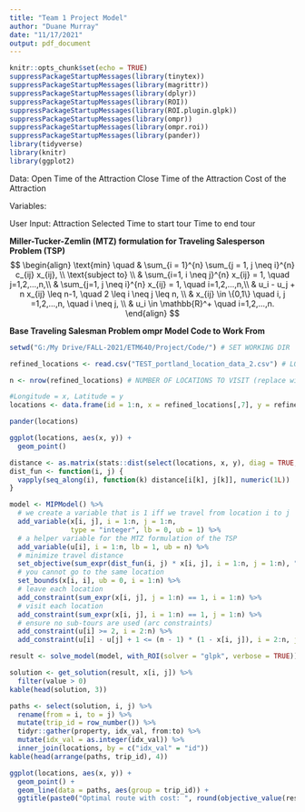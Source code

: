 ```yaml
---
title: "Team 1 Project Model"
author: "Duane Murray"
date: "11/17/2021"
output: pdf_document
---
```


```r
knitr::opts_chunk$set(echo = TRUE)
suppressPackageStartupMessages(library(tinytex))
suppressPackageStartupMessages(library(magrittr))
suppressPackageStartupMessages(library(dplyr))
suppressPackageStartupMessages(library(ROI))
suppressPackageStartupMessages(library(ROI.plugin.glpk))
suppressPackageStartupMessages(library(ompr))
suppressPackageStartupMessages(library(ompr.roi))
suppressPackageStartupMessages(library(pander))
library(tidyverse)
library(knitr)
library(ggplot2)
```
Data:
Open Time of the Attraction
Close Time of the Attraction
Cost of the Attraction

Variables:

User Input:
Attraction Selected
Time to start tour
Time to end tour


**Miller-Tucker-Zemlin (MTZ) formulation for Traveling Salesperson Problem (TSP)**
$$
\begin{align}
\text{min} \quad & \sum_{i = 1}^{n} \sum_{j = 1, j \neq i}^{n} c_{ij} x_{ij}, \\
\text{subject to} \\
& \sum_{i=1, i \neq j}^{n} x_{ij} = 1, \quad j=1,2,…,n,\\
& \sum_{j=1, j \neq i}^{n} x_{ij} = 1, \quad i=1,2,…,n,\\
& u_i - u_j + n x_{ij} \leq n-1, \quad 2 \leq i \neq j \leq n, \\
& x_{ij} \in \{0,1\} \quad i, j =1,2,…,n, \quad i \neq j, \\
& u_i \in \mathbb{R}^+ \quad i=1,2,…,n.
\end{align}
$$

**Base Traveling Salesman Problem ompr Model Code to Work From**
```r

setwd("G:/My Drive/FALL-2021/ETM640/Project/Code/") # SET WORKING DIR

refined_locations <- read.csv("TEST_portland_location_data_2.csv") # LOAD DATA FROM FILE

n <- nrow(refined_locations) # NUMBER OF LOCATIONS TO VISIT (replace with number of data matrix rows)

#Longitude = x, Latitude = y
locations <- data.frame(id = 1:n, x = refined_locations[,7], y = refined_locations[,6])

pander(locations)

ggplot(locations, aes(x, y)) + 
  geom_point()

distance <- as.matrix(stats::dist(select(locations, x, y), diag = TRUE, upper = TRUE))
dist_fun <- function(i, j) {
  vapply(seq_along(i), function(k) distance[i[k], j[k]], numeric(1L))
}

model <- MIPModel() %>%
  # we create a variable that is 1 iff we travel from location i to j
  add_variable(x[i, j], i = 1:n, j = 1:n, 
               type = "integer", lb = 0, ub = 1) %>%
  # a helper variable for the MTZ formulation of the TSP
  add_variable(u[i], i = 1:n, lb = 1, ub = n) %>% 
  # minimize travel distance
  set_objective(sum_expr(dist_fun(i, j) * x[i, j], i = 1:n, j = 1:n), "min") %>%
  # you cannot go to the same location
  set_bounds(x[i, i], ub = 0, i = 1:n) %>%
  # leave each location
  add_constraint(sum_expr(x[i, j], j = 1:n) == 1, i = 1:n) %>%
  # visit each location
  add_constraint(sum_expr(x[i, j], i = 1:n) == 1, j = 1:n) %>%
  # ensure no sub-tours are used (arc constraints)
  add_constraint(u[i] >= 2, i = 2:n) %>% 
  add_constraint(u[i] - u[j] + 1 <= (n - 1) * (1 - x[i, j]), i = 2:n, j = 2:n)

result <- solve_model(model, with_ROI(solver = "glpk", verbose = TRUE))

solution <- get_solution(result, x[i, j]) %>% 
  filter(value > 0) 
kable(head(solution, 3))

paths <- select(solution, i, j) %>% 
  rename(from = i, to = j) %>% 
  mutate(trip_id = row_number()) %>% 
  tidyr::gather(property, idx_val, from:to) %>% 
  mutate(idx_val = as.integer(idx_val)) %>% 
  inner_join(locations, by = c("idx_val" = "id"))
kable(head(arrange(paths, trip_id), 4))

ggplot(locations, aes(x, y)) + 
  geom_point() + 
  geom_line(data = paths, aes(group = trip_id)) + 
  ggtitle(paste0("Optimal route with cost: ", round(objective_value(result), 2)))
```
